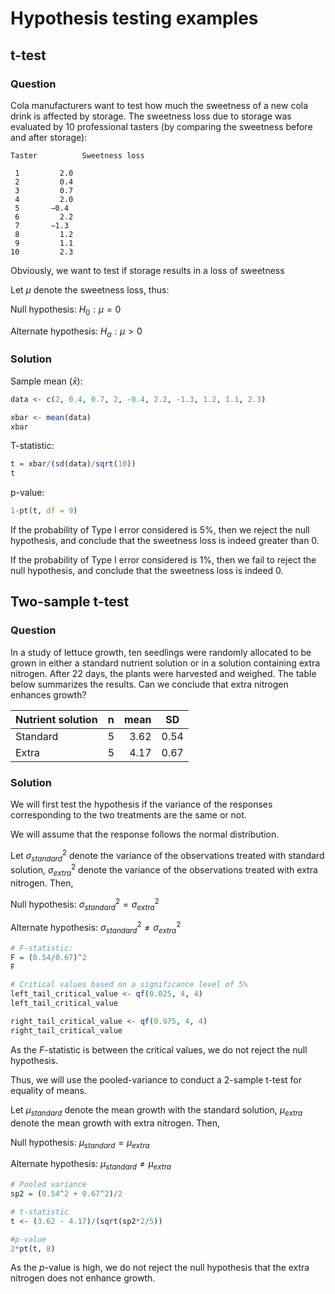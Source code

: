 # Hypothesis testing examples

## t-test

### Question

Cola manufacturers want to test how much the sweetness of a new cola drink is affected by storage. The sweetness loss due to storage was evaluated by 10 professional tasters (by comparing the sweetness before and after storage):

```         
Taster          Sweetness loss

 1         2.0
 2         0.4
 3         0.7  
 4         2.0  
 5       −0.4   
 6         2.2  
 7       −1.3   
 8         1.2  
 9         1.1
10         2.3
```

Obviously, we want to test if storage results in a loss of sweetness

Let $\mu$ denote the sweetness loss, thus:

Null hypothesis: $H_0: \mu = 0$

Alternate hypothesis: $H_a: \mu > 0$

### Solution

Sample mean ($\bar{x}$):

```r
data <- c(2, 0.4, 0.7, 2, -0.4, 2.2, -1.3, 1.2, 1.1, 2.3)

xbar <- mean(data)
xbar
```

T-statistic:

```r
t = xbar/(sd(data)/sqrt(10))
t
```

p-value:

```r
1-pt(t, df = 9)
```

If the probability of Type I error considered is 5%, then we reject the null hypothesis, and conclude that the sweetness loss is indeed greater than 0.

If the probability of Type I error considered is 1%, then we fail to reject the null hypothesis, and conclude that the sweetness loss is indeed 0.

## Two-sample t-test

### Question

In a study of lettuce growth, ten seedlings were randomly allocated to be grown in either a standard nutrient solution or in a solution containing extra nitrogen. After 22 days, the plants were harvested and weighed. The table below summarizes the results. Can we conclude that extra nitrogen enhances growth?

| Nutrient solution | n   | mean |  SD  |
|-------------------|:----|-----:|:----:|
| Standard          | 5   | 3.62 | 0.54 |
| Extra             | 5   | 4.17 | 0.67 |

### Solution

We will first test the hypothesis if the variance of the responses corresponding to the two treatments are the same or not.

We will assume that the response follows the normal distribution.

Let $\sigma_{standard}^2$ denote the variance of the observations treated with standard solution, $\sigma_{extra}^2$ denote the variance of the observations treated with extra nitrogen. Then,

Null hypothesis: $\sigma_{standard}^2 = \sigma_{extra}^2$

Alternate hypothesis: $\sigma_{standard}^2 \ne \sigma_{extra}^2$

```r
# F-statistic:
F = (0.54/0.67)^2
F
```

```r
# Critical values based on a significance level of 5%
left_tail_critical_value <- qf(0.025, 4, 4)
left_tail_critical_value
```

```r
right_tail_critical_value <- qf(0.975, 4, 4)
right_tail_critical_value
```

As the $F$-statistic is between the critical values, we do not reject the null hypothesis.

Thus, we will use the pooled-variance to conduct a 2-sample t-test for equality of means.

Let $\mu_{standard}$ denote the mean growth with the standard solution, $\mu_{extra}$ denote the mean growth with extra nitrogen. Then,

Null hypothesis: $\mu_{standard} = \mu_{extra}$

Alternate hypothesis: $\mu_{standard} \ne \mu_{extra}$

```r
# Pooled variance
sp2 = (0.54^2 + 0.67^2)/2

# t-statistic
t <- (3.62 - 4.17)/(sqrt(sp2*2/5))

#p-value
2*pt(t, 8)
```

As the $p$-value is high, we do not reject the null hypothesis that the extra nitrogen does not enhance growth.




